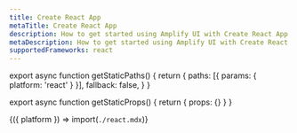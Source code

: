 ```yaml
---
title: Create React App
metaTitle: Create React App
description: How to get started using Amplify UI with Create React App
metaDescription: How to get started using Amplify UI with Create React App
supportedFrameworks: react
---
```



export async function getStaticPaths() {
  return {
    paths: [{ params: { platform: 'react' } }],
    fallback: false,
  }
}

export async function getStaticProps() {
  return { props: {} }
}

<Fragment>{({ platform }) => import(`./react.mdx`)}</Fragment>

